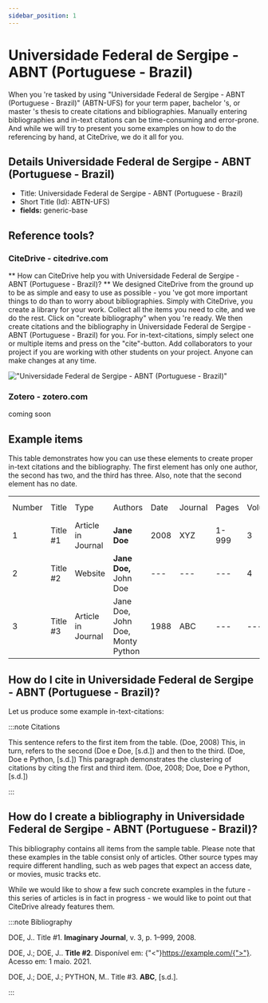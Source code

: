 ```yaml
---
sidebar_position: 1
---
```


# Universidade Federal de Sergipe - ABNT (Portuguese - Brazil)

When you 're tasked by using "Universidade Federal de Sergipe - ABNT (Portuguese - Brazil)" (ABTN-UFS) for your term paper, bachelor 's, or master 's thesis to create citations and bibliographies.
Manually entering bibliographies and in-text citations can be time-consuming and error-prone. And while we will try to present you some examples on how to do the referencing by hand, at CiteDrive, we do it all for you.

## Details  Universidade Federal de Sergipe - ABNT (Portuguese - Brazil)
* Title: Universidade Federal de Sergipe - ABNT (Portuguese - Brazil)
* Short Title (Id): ABTN-UFS)
* **fields:** generic-base

## Reference tools?
### CiteDrive - citedrive.com
** How can CiteDrive help you with Universidade Federal de Sergipe - ABNT (Portuguese - Brazil)? **
We designed CiteDrive from the ground up to be as simple and easy to use as possible - you 've got more important things to do than to worry about bibliographies. Simply with CiteDrive, you create a library for your work. Collect all the items you need to cite, and we do the rest. Click on "create bibliography" when you 're ready. We then create citations and the bibliography in Universidade Federal de Sergipe - ABNT (Portuguese - Brazil) for you. For in-text-citations, simply select one or multiple items and press on the "cite"-button. Add collaborators to your project if you are working with other students on your project. Anyone can make changes at any time.


!["Universidade Federal de Sergipe - ABNT (Portuguese - Brazil)"](images/universidade-federal-de-sergipe--abnt-portuguese--brazil.svg "Choose Universidade Federal de Sergipe - ABNT (Portuguese - Brazil) in the CiteDrive App")

### Zotero - zotero.com

coming soon

## Example items

This table demonstrates how you can use these elements to create proper in-text citations and the bibliography. The first element has only one author, the second has two, and the third has three. Also, note that the second element has no date.


<table>
  <tr>
   <td>Number
   </td>
   <td>Title
   </td>
   <td>Type
   </td>
   <td>Authors
   </td>
   <td>Date
   </td>
   <td>Journal
   </td>
   <td>Pages
   </td>
   <td>Volume
   </td>
   <td>Issue
   </td>
   <td>Access Date
   </td>
  </tr>
  <tr>
   <td>1
   </td>
   <td>Title #1
   </td>
   <td>Article in Journal
   </td>
   <td><strong>Jane Doe</strong>
   </td>
   <td>2008
   </td>
   <td>XYZ
   </td>
   <td>1-999
   </td>
   <td>3
   </td>
   <td>2
   </td>
   <td>--
   </td>
  </tr>
  <tr>
   <td>
2
   </td>
   <td>Title #2
   </td>
   <td>Website
   </td>
   <td><strong>Jane Doe, </strong>John Doe
   </td>
   <td>---
   </td>
   <td>---
   </td>
   <td>---
   </td>
   <td>4
   </td>
   <td>---
   </td>
   <td>2020-05-01
   </td>
  </tr>
  <tr>
   <td>3
   </td>
   <td>Title #3
   </td>
   <td>Article in Journal
   </td>
   <td>Jane Doe, John Doe, Monty Python
   </td>
   <td>1988
   </td>
   <td>ABC
   </td>
   <td>---
   </td>
   <td>---
   </td>
   <td>16
   </td>
   <td>---
   </td>
  </tr>
</table>



## How do I cite in  Universidade Federal de Sergipe - ABNT (Portuguese - Brazil)?

Let us produce some example in-text-citations:

:::note Citations


This sentence refers to the first item from the table. (Doe, 2008) This, in turn, refers to the second (Doe e Doe, [s.d.])
and then to the third.  (Doe, Doe e Python, [s.d.])
This paragraph demonstrates the clustering of citations by citing the first and third item. (Doe, 2008; Doe, Doe e Python, [s.d.])

:::

## How do I create a bibliography in Universidade Federal de Sergipe - ABNT (Portuguese - Brazil)?

This bibliography contains all items from the sample table. Please note that these examples in the table consist only of articles. Other source types may require different handling, such as web pages that expect an access date, or movies, music tracks etc.

While we would like to show a few such concrete examples in the future - this series of articles is in fact in progress - we would like to point out that CiteDrive already features them.

:::note Bibliography

DOE, J.. Title #1. <b>Imaginary Journal</b>, v. 3, p. 1–999, 2008. 

DOE, J.; DOE, J.. <b>Title #2</b>. Disponível em: {"<"}https://example.com/{">"}. Acesso em: 1 maio. 2021. 

DOE, J.; DOE, J.; PYTHON, M.. Title #3. <b>ABC</b>, [s.d.]. 



:::


        